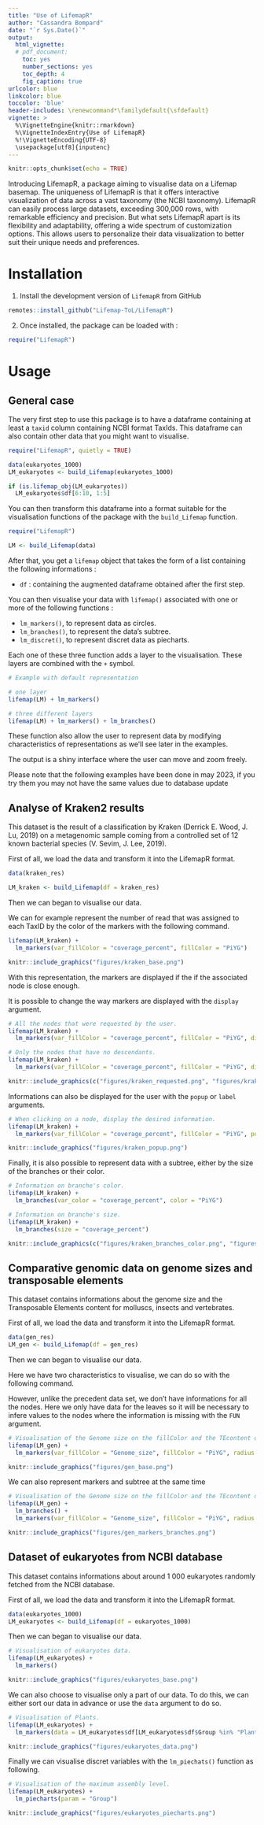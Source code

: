 ```yaml
---
title: "Use of LifemapR"
author: "Cassandra Bompard"
date: "`r Sys.Date()`"
output:
  html_vignette:
  # pdf_document:
    toc: yes
    number_sections: yes
    toc_depth: 4
    fig_caption: true
urlcolor: blue
linkcolor: blue
toccolor: 'blue'
header-includes: \renewcommand*\familydefault{\sfdefault} 
vignette: >
  %\VignetteEngine{knitr::rmarkdown}
  %\VignetteIndexEntry{Use of LifemapR} 
  %!\VignetteEncoding{UTF-8}
  \usepackage[utf8]{inputenc}
---
```


```r
knitr::opts_chunk$set(echo = TRUE)
```

Introducing LifemapR, a package aiming to visualise data on a Lifemap basemap. The uniqueness of LifemapR is that it offers interactive visualization of data across a vast taxonomy (the NCBI taxonomy). LifemapR can easily process large datasets, exceeding 300,000 rows, with remarkable efficiency and precision. 
But what sets LifemapR apart is its flexibility and adaptability, offering a wide spectrum of customization options. This allows users to personalize their data visualization to better suit their unique needs and preferences. 


# Installation

1. Install the development version of `LifemapR` from GitHub

```r
remotes::install_github("Lifemap-ToL/LifemapR")
```

2. Once installed, the package can be loaded with : 
```r
require("LifemapR")
```

# Usage

## General case

The very first step to use this package is to have a dataframe containing at least a ```taxid``` column containing NCBI format TaxIds. This dataframe can also contain other data that you might want to visualise.

```r
require("LifemapR", quietly = TRUE)

data(eukaryotes_1000)
LM_eukaryotes <- build_Lifemap(eukaryotes_1000)
```

```r
if (is.lifemap_obj(LM_eukaryotes))
  LM_eukaryotes$df[6:10, 1:5]
```

You can then transform this dataframe into a format suitable for the visualisation functions of the package with the ```build_Lifemap``` function.\

```r
require("LifemapR")

LM <- build_Lifemap(data)
```

After that, you get a ```lifemap```  object that takes the form of a list containing the following informations :

- ```df``` : containing the augmented dataframe obtained after the first step.

You can then visualise your data with ```lifemap()``` associated with one or more of the following functions :

- ```lm_markers()```, to represent data as circles.
- ```lm_branches()```, to represent the data's subtree.
- ```lm_discret()```, to represent discret data as piecharts.

Each one of these three function adds a layer to the visualisation. These layers are combined with the ```+``` symbol.

```r
# Example with default representation

# one layer
lifemap(LM) + lm_markers()

# three different layers 
lifemap(LM) + lm_markers() + lm_branches()
```

These function also allow the user to represent data by modifying characteristics of representations as we'll see later in the examples.

The output is a shiny interface where the user can move and zoom freely.


Please note that the following examples have been done in may 2023, if you try them you may not have the same values due to database update

## Analyse of Kraken2 results

This dataset is the result of a classification by Kraken (Derrick E. Wood, J. Lu, 2019) on a metagenomic sample coming from a controlled set of 12 known bacterial species (V. Sevim, J. Lee, 2019).

First of all, we load the data and transform it into the LifemapR format.

```r
data(kraken_res)

LM_kraken <- build_Lifemap(df = kraken_res)
```

Then we can began to visualise our data.

We can for example represent the number of read that was assigned to each TaxID by the color of the markers with the following command.

```r
lifemap(LM_kraken) + 
  lm_markers(var_fillColor = "coverage_percent", fillColor = "PiYG")
```

```r
knitr::include_graphics("figures/kraken_base.png")
``` 

With this representation, the markers are displayed if the if the associated node is close enough.

It is possible to change the way markers are displayed with the ```display``` argument.

```r
# All the nodes that were requested by the user.
lifemap(LM_kraken) + 
  lm_markers(var_fillColor = "coverage_percent", fillColor = "PiYG", display = "requested")

# Only the nodes that have no descendants.
lifemap(LM_kraken) + 
  lm_markers(var_fillColor = "coverage_percent", fillColor = "PiYG", display = "leaves")

```

```r
knitr::include_graphics(c("figures/kraken_requested.png", "figures/kraken_leaves.png"))
``` 

Informations can also be displayed for the user with the ```popup``` or ```label``` arguments.

```r
# When clicking on a node, display the desired information.
lifemap(LM_kraken) + 
  lm_markers(var_fillColor = "coverage_percent", fillColor = "PiYG", popup = "name")
```

```r
knitr::include_graphics("figures/kraken_popup.png")
``` 

Finally, it is also possible to represent data with a subtree, either by the size of the branches or their color.

```r
# Information on branche's color.
lifemap(LM_kraken) + 
  lm_branches(var_color = "coverage_percent", color = "PiYG")

# Information on branche's size.
lifemap(LM_kraken) + 
  lm_branches(size = "coverage_percent")
```

```r
knitr::include_graphics(c("figures/kraken_branches_color.png", "figures/kraken_branches_size.png"))
``` 


## Comparative genomic data on genome sizes and transposable elements 

This dataset contains informations about the genome size and the Transposable Elements content for molluscs, insects and vertebrates.

First of all, we load the data and transform it into the LifemapR format.

```r
data(gen_res)
LM_gen <- build_Lifemap(df = gen_res)
```

Then we can began to visualise our data.

Here we have two characteristics to visualise, we can do so with the following command.

However, unlike the precedent data set, we don't have informations for all the nodes. 
Here we only have data for the leaves so it will be necessary to infere values to the nodes where the information is missing with the ```FUN``` argument.

```r
# Visualisation of the Genome size on the fillColor and the TEcontent on the size of markers.
lifemap(LM_gen) + 
  lm_markers(var_fillColor = "Genome_size", fillColor = "PiYG", radius  = "TEcontent_bp", FUN = mean)
```

```r
knitr::include_graphics("figures/gen_base.png")
``` 

We can also represent markers and subtree at the same time 

```r
# Visualisation of the Genome size on the fillColor and the TEcontent on the size of markers.
lifemap(LM_gen) + 
  lm_branches() +
  lm_markers(var_fillColor = "Genome_size", fillColor = "PiYG", radius  = "TEcontent_bp", FUN = mean) 
```

```r
knitr::include_graphics("figures/gen_markers_branches.png")
``` 


## Dataset of eukaryotes from NCBI database

This dataset contains informations about around 1 000 eukaryotes randomly fetched from the NCBI database.

First of all, we load the data and transform it into the LifemapR format.

```r
data(eukaryotes_1000)
LM_eukaryotes <- build_Lifemap(df = eukaryotes_1000)
```

Then we can began to visualise our data.

```r
# Visualisation of eukaryotes data.
lifemap(LM_eukaryotes) + 
  lm_markers()
```

```r
knitr::include_graphics("figures/eukaryotes_base.png")
``` 

We can also choose to visualise only a part of our data. To do this, we can either sort our data in advance or use the ```data``` argument to do so.

```r
# Visualisation of Plants.
lifemap(LM_eukaryotes) + 
  lm_markers(data = LM_eukaryotes$df[LM_eukaryotes$df$Group %in% "Plants", ])
```

```r
knitr::include_graphics("figures/eukaryotes_data.png")
``` 

Finally we can visualise discret variables with the ```lm_piechats()``` function as following.

```r
# Visualisation of the maximum assembly level.
lifemap(LM_eukaryotes) + 
  lm_piecharts(param = "Group")
```

```r
knitr::include_graphics("figures/eukaryotes_piecharts.png")
``` 
